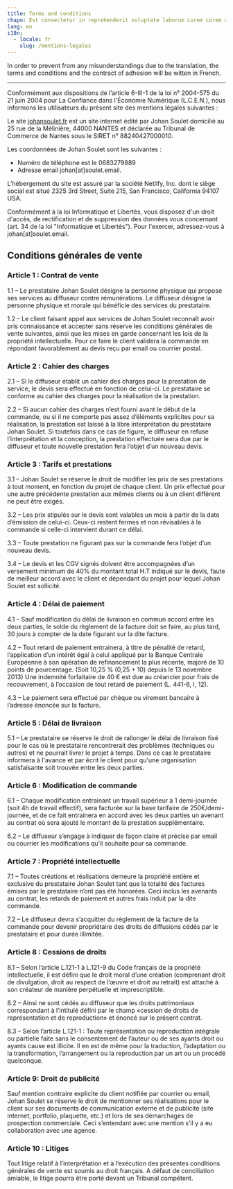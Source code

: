 ```yaml
---
title: Terms and conditions
chapo: Est consectetur in reprehenderit voluptate laborum Lorem Lorem occaecat.
lang: en
i18n:
  - locale: fr
    slug: /mentions-legales
---
```


In order to prevent from any misunderstandings due to the translation, the terms and conditions and the contract of adhesion will be witten in French.

<hr />

Conformément aux dispositions de l’article 6-III-1 de la loi n° 2004-575 du 21 juin 2004 pour La Confiance dans l'Économie Numérique (L.C.E.N.), nous informons les utilisateurs du présent site des mentions légales suivantes :

Le site [johansoulet.fr](https://johansoulet.fr) est un site internet édité par Johan Soulet domicilié au 25 rue de la Mélinière, 44000 NANTES et déclarée au Tribunal de Commerce de Nantes sous le SIRET n° 88240427000010.

Les coordonnées de Johan Soulet sont les suivantes :

- Numéro de téléphone est le 0683279889
- Adresse email johan[at]soulet.email.

L’hébergement du site est assuré par la société Netlify, Inc. dont le siège social est situé 2325 3rd Street, Suite 215, San Francisco, California 94107 USA.

Conformément à la loi Informatique et Libertés, vous disposez d'un droit d'accès, de rectification et de suppression des données vous concernant (art. 34 de la loi "Informatique et Libertés"). Pour l'exercer, adressez-vous à johan[at]soulet.email.

## Conditions générales de vente

### Article 1 : Contrat de vente

1.1 – Le prestataire Johan Soulet désigne la personne physique qui propose ses services au diffuseur contre rémunérations. Le diffuseur désigne la personne physique et morale qui bénéficie des services du prestataire.

1.2 – Le client faisant appel aux services de Johan Soulet reconnaît avoir pris connaissance et accepter sans réserve les conditions générales de vente suivantes, ainsi que les mises en garde concernant les lois de la propriété intellectuelle. Pour ce faire le client validera la commande en répondant favorablement au devis reçu par email ou courrier postal.

### Article 2 : Cahier des charges

2.1 – Si le diffuseur établit un cahier des charges pour la prestation de service, le devis sera effectué en fonction de celui-ci. Le prestataire se conforme au cahier des charges pour la réalisation de la prestation.

2.2 – Si aucun cahier des charges n’est fourni avant le début de la commande, ou si il ne comporte pas assez d’éléments explicites pour sa réalisation, la prestation est laissé à la libre interprétation du prestataire Johan Soulet. Si toutefois dans ce cas de figure, le diffuseur en refuse l’interprétation et la conception, la prestation effectuée sera due par le diffuseur et toute nouvelle prestation fera l’objet d’un nouveau devis.

### Article 3 : Tarifs et prestations

3.1 – Johan Soulet se réserve le droit de modifier les prix de ses prestations à tout moment, en fonction du projet de chaque client. Un prix effectué pour une autre précédente prestation aux mêmes clients ou à un client différent ne peut être exigés.

3.2 – Les prix stipulés sur le devis sont valables un mois à partir de la date d’émission de celui-ci. Ceux-ci restent fermes et non révisables à la commande si celle-ci intervient durant ce délai.

3.3 – Toute prestation ne figurant pas sur la commande fera l’objet d’un nouveau devis.

3.4 – Le devis et les CGV signés doivent être accompagnées d’un versement minimum de 40% du montant total H.T indiqué sur le devis, faute de meilleur accord avec le client et dépendant du projet pour lequel Johan Soulet est sollicité.

### Article 4 : Délai de paiement

4.1 – Sauf modification du délai de livraison en commun accord entre les deux parties, le solde du règlement de la facture doit se faire, au plus tard, 30 jours à compter de la date figurant sur la dite facture.

4.2 – Tout retard de paiement entrainera, à titre de pénalité de retard, l’application d’un intérêt égal à celui appliqué par la Banque Centrale Européenne à son opération de refinancement la plus récente, majoré de 10 points de pourcentage. (Soit 10,25 % (0,25 + 10) depuis le 13 novembre 2013) Une indemnité forfaitaire de 40 € est due au créancier pour frais de recouvrement, à l’occasion de tout retard de paiement (L. 441-6, I, 12).

4.3 – Le paiement sera effectué par chèque ou virement bancaire à l’adresse énoncée sur la facture.

### Article 5 : Délai de livraison

5.1 – Le prestataire se réserve le droit de rallonger le délai de livraison fixé pour le cas où le prestataire rencontrerait des problèmes (techniques ou autres) et ne pourrait livrer le projet à temps. Dans ce cas le prestataire informera à l'avance et par écrit le client pour qu'une organisation satisfaisante soit trouvée entre les deux parties.

### Article 6 : Modification de commande

6.1 – Chaque modification entrainant un travail supérieur à 1 demi-journée (soit 4h de travail effectif), sera facturée sur la base tarifaire de 250€/demi-journée, et de ce fait entrainera en accord avec les deux parties un avenant au contrat où sera ajouté le montant de la prestation supplémentaire.

6.2 – Le diffuseur s’engage à indiquer de façon claire et précise par email ou courrier les modifications qu’il souhaite pour sa commande.

### Article 7 : Propriété intellectuelle

7.1 – Toutes créations et réalisations demeure la propriété entière et exclusive du prestataire Johan Soulet tant que la totalité des factures émises par le prestataire n’ont pas été honorées. Ceci inclus les avenants au contrat, les retards de paiement et autres frais induit par la dite commande.

7.2 – Le diffuseur devra s’acquitter du règlement de la facture de la commande pour devenir propriétaire des droits de diffusions cédés par le prestataire et pour durée illimitée.

### Article 8 : Cessions de droits

8.1 – Selon l’article L.121-1 à L.121-9 du Code français de la propriété intellectuelle, il est défini que le droit moral d’une création (comprenant droit de divulgation, droit au respect de l’œuvre et droit au retrait) est attaché à son créateur de manière perpétuelle et imprescriptible.

8.2 – Ainsi ne sont cédés au diffuseur que les droits patrimoniaux correspondant à l’intitulé défini par le champ «cession de droits de représentation et de reproduction» et énoncé sur le présent contrat.

8.3 – Selon l’article L.121-1 : Toute représentation ou reproduction intégrale ou partielle faite sans le consentement de l’auteur ou de ses ayants droit ou ayants cause est illicite. Il en est de même pour la traduction, l’adaptation ou la transformation, l’arrangement ou la reproduction par un art ou un procédé quelconque.

### Article 9: Droit de publicité

Sauf mention contraire explicite du client notifiée par courrier ou email, Johan Soulet se réserve le droit de mentionner ses réalisations pour le client sur ses documents de communication externe et de publicité (site internet, portfolio, plaquette, etc.) et lors de ses démarchages de prospection commerciale. Ceci s’entendant avec une mention s’il y a eu collaboration avec une agence.

### Article 10 : Litiges

Tout litige relatif à l’interprétation et à l’exécution des présentes conditions générales de vente est soumis au droit français. A défaut de conciliation amiable, le litige pourra être porté devant un Tribunal compétent.
